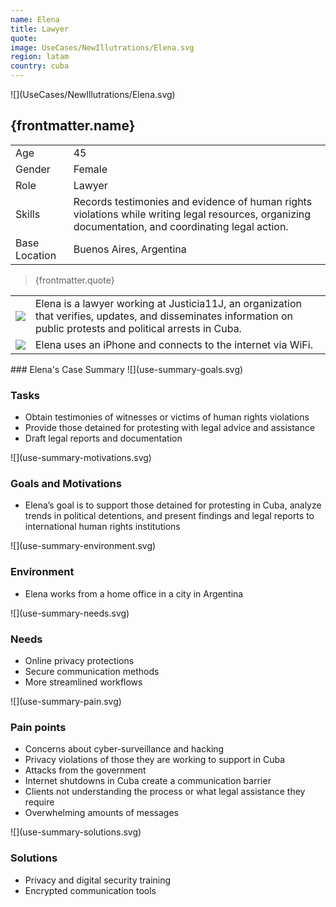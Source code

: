 ```yaml
---
name: Elena
title: Lawyer
quote:
image: UseCases/NewIllutrations/Elena.svg
region: latam
country: cuba
---
```



<ProfileSection>
![](UseCases/NewIllutrations/Elena.svg)

## **{frontmatter.name}**

|               |                                                                                                                                                          |
| ------------- | -------------------------------------------------------------------------------------------------------------------------------------------------------- |
| Age           | 45                                                                                                                                                       |
| Gender        | Female                                                                                                                                                   |
| Role          | Lawyer                                                                                                                                                   |
| Skills        | Records testimonies and evidence of human rights violations while writing legal resources, organizing documentation, and coordinating legal action.      |
| Base Location | Buenos Aires, Argentina                                                                                                                                  |

> {frontmatter.quote}

|                    |                                                                                                                                                                   |
| ------------------ | ----------------------------------------------------------------------------------------------------------------------------------------------------------------- |
| ![](checkmark.svg) | Elena is a lawyer working at Justicia11J, an organization that verifies, updates, and disseminates information on public protests and political arrests in Cuba.  |
| ![](website.svg)   | Elena uses an iPhone and connects to the internet via WiFi.                                                                                                       |

</ProfileSection>
<AchievementsSection>
    ### Elena's Case Summary

<AchievementItem>
![](use-summary-goals.svg)

### Tasks

- Obtain testimonies of witnesses or victims of human rights violations
- Provide those detained for protesting with legal advice and assistance
- Draft legal reports and documentation

</AchievementItem>
<AchievementItem>
![](use-summary-motivations.svg)

### Goals and Motivations

- Elena’s goal is to support those detained for protesting in Cuba, analyze trends in political detentions, and present findings and legal reports to international human rights institutions

</AchievementItem>
<AchievementItem>
![](use-summary-environment.svg)

### Environment

- Elena works from a home office in a city in Argentina

</AchievementItem>
<AchievementItem>
![](use-summary-needs.svg)

### Needs

- Online privacy protections
- Secure communication methods
- More streamlined workflows

</AchievementItem>
<AchievementItem>
![](use-summary-pain.svg)

### Pain points

- Concerns about cyber-surveillance and hacking
- Privacy violations of those they are working to support in Cuba
- Attacks from the government
- Internet shutdowns in Cuba create a communication barrier
- Clients not understanding the process or what legal assistance they require
- Overwhelming amounts of messages

</AchievementItem>
<AchievementItem>
![](use-summary-solutions.svg)

### Solutions

- Privacy and digital security training
- Encrypted communication tools

</AchievementItem>
</AchievementsSection>
